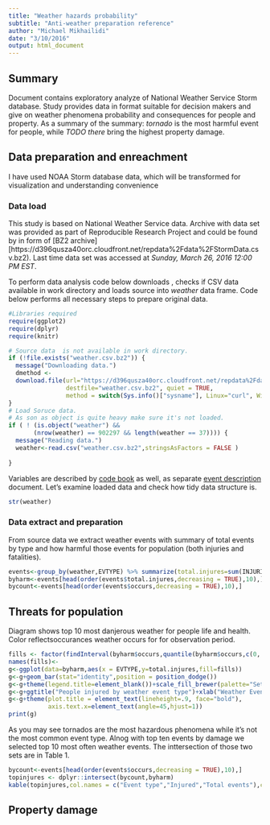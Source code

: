 ```yaml
---
title: "Weather hazards probability"
subtitle: "Anti-weather preparation reference"
author: "Michael Mikhailidi"
date: "3/10/2016"
output: html_document
---
```

## Summary
 Document contains exploratory analyze of National Weather Service Storm database. Study provides data in format suitable for decision makers and give on weather phenomena probability and consequences for people and property. As a summary of the summary: _tornado_ is the most harmful event for people, while _TODO there_ bring the highest property damage.

## Data preparation and enreachment
I have used NOAA Storm database data, which will be transformed for visualization and understanding convenience

### Data load
 This study is based on National Weather Service data. Archive with data set was provided as part of Reproducible Research Project and could be found by in form of [BZ2 archive][https://d396qusza40orc.cloudfront.net/repdata%2Fdata%2FStormData.csv.bz2). Last time data set was accessed at _Sunday, March 26, 2016 12:00 PM EST_.

To perform data  analysis code below downloads , checks if CSV data available in work directory and loads source into _weather_ data frame. Code below performs all necessary steps to prepare original data.

```r
#Libraries required 
require(ggplot2)
require(dplyr)
require(knitr)

# Source data  is not available in work directory.
if (!file.exists("weather.csv.bz2")) {
  message("Downloading data.") 
  dmethod <- 
  download.file(url="https://d396qusza40orc.cloudfront.net/repdata%2Fdata%2FStormData.csv.bz2",
                destfile="weather.csv.bz2", quiet = TRUE,
                method = switch(Sys.info()["sysname"], Linux="curl", Windows="wininet"))
}
# Load Soruce data.
# As son as object is quite heavy make sure it's not loaded.
if ( ! (is.object("weather") && 
       (nrow(weather) == 902297 && length(weather == 37)))) { 
  message("Reading data.")   
  weather<-read.csv("weather.csv.bz2",stringsAsFactors = FALSE )
  
}
```

Variables are described by [code book](https://d396qusza40orc.cloudfront.net/repdata%2Fpeer2_doc%2Fpd01016005curr.pdf) as well, as separate [event description](https://d396qusza40orc.cloudfront.net/repdata%2Fpeer2_doc%2FNCDC%20Storm%20Events-FAQ%20Page.pdf) document. Let's examine loaded data and check how tidy data structure is.

```r
str(weather)
```

### Data extract and preparation 
From source data we extract weather events with summary of total events by type and how harmful those events for population (both injuries and fatalities).

```r

events<-group_by(weather,EVTYPE) %>% summarize(total.injures=sum(INJURIES+FATALITIES),occurs=n()) 
byharm<-events[head(order(events$total.injures,decreasing = TRUE),10),]
bycount<-events[head(order(events$occurs,decreasing = TRUE),10),]
```
## Threats for population
Diagram shows top 10 most danjerous weather  for people life and health. Color reflectsoccurances  weather occurs for  for observation period.
```r
fills <- factor(findInterval(byharm$occurs,quantile(byharm$occurs,c(0,.5,1))),labels=c("rare","occasional","often"))
names(fills)<-
g<-ggplot(data=byharm,aes(x = EVTYPE,y=total.injures,fill=fills))
g<-g+geom_bar(stat="identity",position = position_dodge())
g<-g+theme(legend.title=element_blank())+scale_fill_brewer(palette="Set1",direction = -1)
g<-g+ggtitle("People injured by weather event type")+xlab("Weather Events")+ylab("People injured")
g<-g+theme(plot.title = element_text(lineheight=.9, face="bold"),
           axis.text.x=element_text(angle=45,hjust=1))
print(g)
```

As you may see tornados are the most hazardous phenomena while it's not the most common event type. Alnog with top ten events by damage we selected top 10 most often weather events. The inttersection of those two sets are in Table 1. 
```r
bycount<-events[head(order(events$occurs,decreasing = TRUE),10),]
topinjures <- dplyr::intersect(bycount,byharm)
kable(topinjures,col.names = c("Event type","Injured","Total events"),caption = "Table 1. The most harmful and common weather events.")
```

## Property damage
